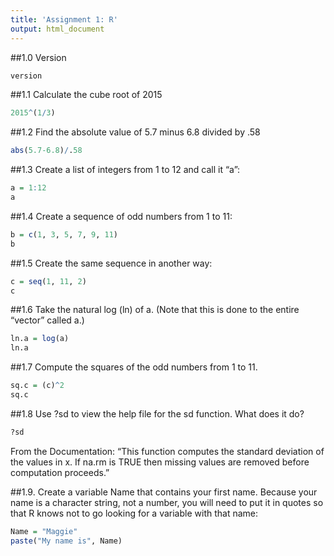 ```yaml
---
title: 'Assignment 1: R'
output: html_document
---
```

##1.0 Version
```r
version
```

##1.1 
Calculate the cube root of 2015
```r
2015^(1/3)
```

##1.2 
Find the absolute value of 5.7 minus 6.8 divided by .58
```r
abs(5.7-6.8)/.58
```
##1.3 
Create a list of integers from 1 to 12 and call it “a”:
```r
a = 1:12
a
```
##1.4 
Create a sequence of odd numbers from 1 to 11:
```r
b = c(1, 3, 5, 7, 9, 11)
b
```
##1.5 
Create the same sequence in another way:
```r
c = seq(1, 11, 2)
c
```
##1.6 
Take the natural log (ln) of a. (Note that this is done to the entire “vector” called a.)
```r
ln.a = log(a)
ln.a
```
##1.7 
Compute the squares of the odd numbers from 1 to 11.
```r
sq.c = (c)^2
sq.c
```
##1.8 
Use ?sd to view the help file for the sd function.  What does it do?
```r
?sd
```
From the Documentation:
  "This function computes the standard deviation of the values in x. If na.rm is TRUE then missing values are removed before computation proceeds."
  
##1.9. 
Create a variable Name that contains your first name.  Because your name is a character string, not a number, you will need to put it in quotes so that R knows not to go looking for a variable with that name:
```r
Name = "Maggie"
paste("My name is", Name)
```

